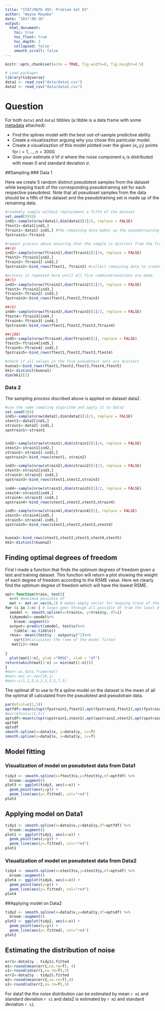 ```yaml
---
title: "STAT/MATH 495: Problem Set 03"
author: "Wayne Maumbe"
date: "2017-09-26"
output:
  html_document:
    toc: true
    toc_float: true
    toc_depth: 2
    collapsed: false
    smooth_scroll: false
---
```


```r
knitr::opts_chunk$set(echo = TRUE, fig.width=8, fig.height=4.5)

# Load packages
library(tidyverse)
data1 <- read_csv("data/data1.csv")
data2 <- read_csv("data/data2.csv")
```


# Question

For both `data1` and `data2` tibbles (a tibble is a data frame with some
[metadata](https://blog.rstudio.com/2016/03/24/tibble-1-0-0#tibbles-vs-data-frames) attached):

* Find the splines model with the best out-of-sample predictive ability.
* Create a visualizaztion arguing why you chose this particular model.
* Create a visualizaztion of this model plotted over the given $(x_i, y_i)$ points for $i=1,\ldots,n=3000$.
* Give your estimate $\widehat{\sigma}$ of $\sigma$ where the noise component $\epsilon_i$ is distributed with mean 0 and standard deviation $\sigma$.


##Sampling
### Data 1

Here we create 5 random distinct pseudotest samples from the dataset while keeping track of the corresponding pseudotraining set for each respective pseudotest. Note that all pseudoset samples from the data should be a fifth of the dataset and the pseudotraining set is made up of the remaining data.

```r
#randomly sample without replacement a fifth of the dataset  
set.seed(5555)
ind1<-sample(nrow(data1),dim(data1)[1]/5, replace = FALSE)
ftest1<-data1[ind1,]
ftrain1<-data1[-ind1,] #the remaining data makes up the pseudotraining set.
fpstrain1<-ftrain1

#repeat process above ensuring that the sample is distinct from the first by sampling from the remaining data.  
##(4)
ind2<-sample(nrow(ftrain1),dim(ftrain1)[1]/4, replace = FALSE)
ftest2<-ftrain1[ind2,]
ftrain2<-ftrain1[-ind2,] 
fpstrain2<-bind_rows(ftest1, ftrain2) #collect remaining data to create pseudotraining set

#process is repeated here until all five combinationations are made.
##(5)
ind3<-sample(nrow(ftrain2),dim(ftrain2)[1]/3, replace = FALSE)
ftest3<-ftrain2[ind3,]
ftrain3<-ftrain2[-ind3,]
fpstrain3<-bind_rows(ftest1,ftest2,ftrain3)

##(6)
ind4<-sample(nrow(ftrain3),dim(ftrain3)[1]/2, replace = FALSE)
ftest4<-ftrain3[ind4,]
ftrain4<-ftrain3[-ind4,]
fpstrain4<-bind_rows(ftest1,ftest2,ftest3,ftrain4)

##(100)
ind5<-sample(nrow(ftrain4),dim(ftrain4)[1], replace = FALSE)
ftest5<-ftrain4[ind5,]
ftrain5<-ftrain4[-ind5,]
fpstrain5<-bind_rows(ftest1,ftest2,ftest3,ftest4)

#check if all values in the five pseudotest sets are distinct
kuona1<-bind_rows(ftest1,ftest2,ftest3,ftest4,ftest5)
kk1<-distinct(kuona1)
dim(kk1)[1]
```

### Data 2

The sampling process discribed above is applied on dataset data2.

```r
#use the same sampling algorithm and apply it to data2 
set.seed(369)
ind1<-sample(nrow(data2),dim(data2)[1]/5, replace = FALSE)
stest1<-data2[ind1,]
strain1<-data2[-ind1,]
spstrain1<-strain1


ind2<-sample(nrow(strain1),dim(strain1)[1]/4, replace = FALSE)
stest2<-strain1[ind2,]
strain2<-strain1[-ind2,] 
spstrain2<-bind_rows(stest1, strain2)

ind3<-sample(nrow(strain2),dim(strain2)[1]/3, replace = FALSE)
stest3<-strain2[ind3,]
strain3<-strain2[-ind3,]
spstrain3<-bind_rows(stest1,stest2,strain3)

ind4<-sample(nrow(strain3),dim(strain3)[1]/2, replace = FALSE)
stest4<-strain3[ind4,]
strain4<-strain3[-ind4,]
spstrain4<-bind_rows(stest1,stest2,stest3,strain4)

ind5<-sample(nrow(strain4),dim(strain4)[1], replace = FALSE)
stest5<-strain4[ind5,]
strain5<-strain4[-ind5,]
spstrain5<-bind_rows(stest1,stest2,stest3,stest4)


kuona2<-bind_rows(stest1,stest2,stest3,stest4,stest5)
kk2<-distinct(kuona2)
```
## Finding optimal degrees of freedom

First I made a function that finds the optimum degrees of freedom given a test and training dataset. This function will return a plot showing the weight of each degree of freedom according to the RSME value. Here we clearly find the optimum degree of freedom which will have the lowest RSME.  
```r
opt<-function(train, test){
  n=99 #maximum possible df
  mat <- mat.or.vec(n,1) # makes empty vector for keeping track of the minimum rsme and df
for (i in 2:n) { # loops goes through all possible df from the least df=2 up to n
  smodel <- smooth.spline(x=train$x, y=train$y, df=i)
  tidymodel<-smodel%>%
    broom::augment()
  output<-predict(smodel, test$x)%>%
    tibble::as.tibble()
  rmse<- mean((test$y - output$y)^2)%>%
    sqrt()#calculates the rsme of the model fitted
   mat[i]<-rmse
   
}
  plot(mat[2:n], ylab ="RMSE", xlab = "df")
return(which(mat[2:n] == min(mat[2:n])))
}
#mat<-as.data.frame(mat)
#mat<-mat.or.vec(10,1)
#mat<-c(1,2,5,6,2,3,5,5,7,5)
```


The optimal df to use to fit a spline model on the dataset is the mean of all the optimal df calculated from the pseudotest and pseudotrain data.

```r
par(mfcol=c(1,5))
optfdf<-mean(c(opt(fpstrain1,ftest1),opt(fpstrain2,ftest2),opt(fpstrain3,ftest3),opt(fpstrain4,ftest4),opt(fpstrain5,ftest5)))
#par(mfcol=c(1,5))
optsdf<-mean(c(opt(spstrain1,stest1),opt(spstrain2,stest2),opt(spstrain3,stest3),opt(spstrain4,stest4),opt(spstrain5,stest5)))
optfdf
optsdf
smooth.spline(x=data1$x, y=data1$y, cv=T)
smooth.spline(x=data2$x, y=data2$y, cv=T)
```

## Model fitting

### Visualization of model on pseudotest data from Data1
```r
tidy3 <- smooth.spline(x=ftest3$x,y=ftest3$y,df=optfdf) %>% 
  broom::augment() 
plot3 <- ggplot(tidy3, aes(x=x)) +
  geom_point(aes(y=y)) +
  geom_line(aes(y=.fitted), col="red")
plot3
```

## Applying model on Data1
```r
tidy1 <- smooth.spline(x=data1$x,y=data1$y,df=optfdf) %>% 
  broom::augment() 
plot1 <- ggplot(tidy1, aes(x=x)) +
  geom_point(aes(y=y)) +
  geom_line(aes(y=.fitted), col="red")
plot1
```

### Visualization of model on pseudotest data from Data2
```r
tidy4 <- smooth.spline(x=stest3$x,y=stest3$y,df=optsdf) %>% 
  broom::augment() 
plot4 <- ggplot(tidy4, aes(x=x)) +
  geom_point(aes(y=y)) +
  geom_line(aes(y=.fitted), col="red")
plot4
```

##Applying model on Data2 
```r
tidy2 <- smooth.spline(x=data2$x,y=data2$y,df=optsdf) %>% 
  broom::augment() 
plot2 <- ggplot(tidy2, aes(x=x)) +
  geom_point(aes(y=y)) +
  geom_line(aes(y=.fitted), col="red")
plot2
```


## Estimating the distribution of noise

```r
err1<-data1$y - tidy1$.fitted
m1<-round(mean(err1,na.rm=T), 4)
s1<-round(sd(err1,na.rm=T),3)
err2<-data2$y - tidy2$.fitted
m2<-round(mean(err2,na.rm=T),4)
s2<-round(sd(err2,na.rm=T),3)
```

For data1 the the noise distribution can be estimated by mean `r m1` and standard deviation `r s1` and data2 is estimated by `r m2` and standard deviation `r s2`. 
